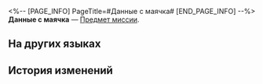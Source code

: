 <%-- [PAGE_INFO]
PageTitle=#Данные с маячка#
[END_PAGE_INFO] --%>
{{Предмет Инфобокс
|id          = 149983
|Изображение = Предмет Данные с маячка.png
|Тип         = Предмет миссии
|Инвентарь   = 
|Редкость    = 1
|Эффект      = 
|Описание    = 
}}
'''Данные с маячка''' — [[Предмет миссии]].

==На других языках==
{{На других языках
|en   = Beacon Data
|zhs  = 信标数据
|zht  = 信標資料
|ja   = ビーコンデータ
|ko   = 비콘 데이터
|es   = Datos de la baliza
|fr   = Données de balise
|ru   = Данные с маячка
|th   = ข้อมูล Beacon
|vi   = Dữ Liệu Máy Phát Liên Kết
|de   = Leuchtfeuer-Daten
|id   = Data Beacon
|pt   = Dados de Sinal
}}

==История изменений==
{{История изменений|3.5}}